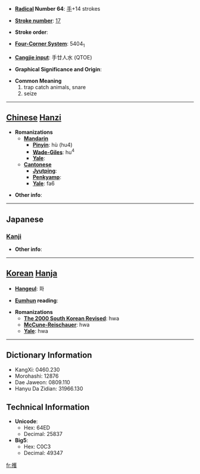 * '''[[Wiktionary:Chinese radical index| Radical]] Number 64''': [[Wiktionary:Chinese radical index 手|手]]+14 strokes

* '''[[Wiktionary:Chinese total strokes index|Stroke number]]''': [[Wiktionary:Chinese total strokes index 17|17]]

* '''Stroke order''': 

* '''[[Wiktionary:Chinese four corner index|Four-Corner System]]''': 5404<sub>1</sub>

* '''[[Wiktionary:Chinese Cangjie index|Cangjie input]]''': 手廿人水 (QTOE)

* '''Graphical Significance and Origin''': 

* '''Common Meaning'''
*#trap catch animals, snare
*# seize


----

== [[Chinese]] [[Hanzi]] ==

* '''Romanizations'''
** '''[[Mandarin]]'''
*** '''[[Pinyin]]''': hù (hu4)
*** '''[[Wade-Giles]]''': hu<sup>4</sup>
*** '''[[Yale]]''': 
** '''[[Cantonese]]'''
*** '''[[Jyutping]]''':
*** '''[[Penkyamp]]''': 
*** '''[[Yale]]''': fa6

* '''Other info''': 

----

==Japanese==
===[[Kanji]]===
{{kanji|on readings=[[きょ]] (kyo)
|kun readings=[[ああげる]] (aageru), [[ああがる]] (aagaru)
}}

* '''Other info''':  

----

== [[Korean]] [[Hanja]] ==

* '''[[Hangeul]]''': 화

* '''[[Eumhun]] reading''': 

* '''Romanizations'''
** '''[[The 2000 South Korean Revised Romanization|The 2000 South Korean Revised]]''': hwa
** '''[[McCune-Reischauer]]''': hwa
** '''[[Yale]]''': hwa

----

== Dictionary Information ==

* KangXi: 0460.230
* Morohashi: 12876
* Dae Jaweon: 0809.110
* Hanyu Da Zidian: 31966.130

== Technical Information ==

* '''Unicode''':
** Hex: 64ED
** Decimal: 25837
* '''Big5''':
** Hex: C0C3
** Decimal: 49347

[[fr:擭]]